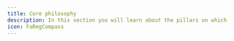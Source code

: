 ```yaml
---
title: Core philosophy
description: In this section you will learn about the pillars on which Sheriff is built.
icon: FaRegCompass
---
```



<Cards>
  <Card
    href="/docs/core-philosophy/why"
    title="Why"
    description="🤔 Motivations for the project"
  />
  <Card
    href="/docs/core-philosophy/criteria"
    title="Criteria"
    description="🎯 What line of reasoning drives Sheriff development"
   />
   <Card
     href="/docs/core-philosophy/ruleset-design"
     title="Ruleset design"
     description="📐 What opinions should you expect from Sheriff"
   />
  <Card
    href="/docs/core-philosophy/stylistic-choices"
    title="Stylistic choices"
    description="🔥 Hot takes!"
   />
   <Card
     href="/docs/core-philosophy/inspiration"
     title="Inspired by Style Guides"
     description="🤝 Standing on the shoulders of giants"
   />
</Cards>